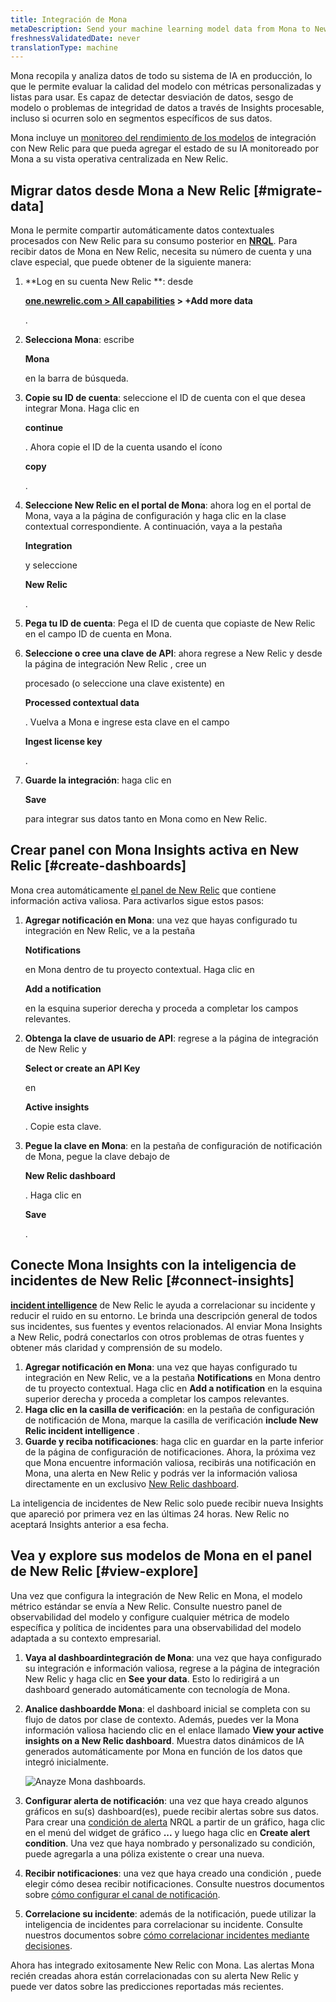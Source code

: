 ```yaml
---
title: Integración de Mona
metaDescription: Send your machine learning model data from Mona to New Relic to understand your model's performance.
freshnessValidatedDate: never
translationType: machine
---
```



Mona recopila y analiza datos de todo su sistema de IA en producción, lo que le permite evaluar la calidad del modelo con métricas personalizadas y listas para usar. Es capaz de detectar desviación de datos, sesgo de modelo o problemas de integridad de datos a través de Insights procesable, incluso si ocurren solo en segmentos específicos de sus datos.

Mona incluye un [monitoreo del rendimiento de los modelos](/docs/alerts-applied-intelligence/mlops/get-started/intro-mlops/) de integración con New Relic para que pueda agregar el estado de su IA monitoreado por Mona a su vista operativa centralizada en New Relic.

## Migrar datos desde Mona a New Relic [#migrate-data]

Mona le permite compartir automáticamente datos contextuales procesados con New Relic para su consumo posterior en <DNT>**[NRQL](/docs/query-your-data/nrql-new-relic-query-language/get-started/nrql-syntax-clauses-functions/)**</DNT>. Para recibir datos de Mona en New Relic, necesita su número de cuenta y una clave especial, que puede obtener de la siguiente manera:

1. **Log en su cuenta New Relic **: desde

   <DNT>**[one.newrelic.com > All capabilities](https://one.newrelic.com/all-capabilities) > +Add more data**</DNT>

   .

2. **Selecciona Mona**: escribe

   <DNT>**Mona**</DNT>

   en la barra de búsqueda.

3. **Copie su ID de cuenta**: seleccione el ID de cuenta con el que desea integrar Mona. Haga clic en

   <DNT>**continue**</DNT>

   . Ahora copie el ID de la cuenta usando el ícono

   <DNT>**copy**</DNT>

   .

4. **Seleccione New Relic en el portal de Mona**: ahora log en el portal de Mona, vaya a la página de configuración y haga clic en la clase contextual correspondiente. A continuación, vaya a la pestaña

   <DNT>**Integration**</DNT>

   y seleccione

   <DNT>**New Relic**</DNT>

   .

5. **Pega tu ID de cuenta**: Pega el ID de cuenta que copiaste de New Relic en el campo ID de cuenta en Mona.

6. **Seleccione o cree una clave de API**: ahora regrese a New Relic y desde la página de integración New Relic , cree un

   <InlinePopover type="licenseKey"/>

   procesado (o seleccione una clave existente) en

   <DNT>**Processed contextual data**</DNT>

   . Vuelva a Mona e ingrese esta clave en el campo

   <DNT>**Ingest license key**</DNT>

   .

7. **Guarde la integración**: haga clic en

   <DNT>**Save**</DNT>

   para integrar sus datos tanto en Mona como en New Relic.

<InstallFeedback/>

## Crear panel con Mona Insights activa en New Relic [#create-dashboards]

Mona crea automáticamente [el panel de New Relic](/docs/query-your-data/explore-query-data/dashboards/introduction-dashboards/) que contiene información activa valiosa. Para activarlos sigue estos pasos:

1. **Agregar notificación en Mona**: una vez que hayas configurado tu integración en New Relic, ve a la pestaña

   <DNT>**Notifications**</DNT>

   en Mona dentro de tu proyecto contextual. Haga clic en

   <DNT>**Add a notification**</DNT>

   en la esquina superior derecha y proceda a completar los campos relevantes.

2. **Obtenga la clave de usuario de API**: regrese a la página de integración de New Relic y

   <DNT>**Select or create an API Key**</DNT>

   en

   <DNT>**Active insights**</DNT>

   . Copie esta clave.

3. **Pegue la clave en Mona**: en la pestaña de configuración de notificación de Mona, pegue la clave debajo de

   <DNT>**New Relic dashboard**</DNT>

   . Haga clic en

   <DNT>**Save**</DNT>

   .

## Conecte Mona Insights con la inteligencia de incidentes de New Relic [#connect-insights]

<DNT>**[incident intelligence](/docs/alerts-applied-intelligence/applied-intelligence/incident-intelligence/get-started-incident-intelligence/#get-started)**</DNT> de New Relic le ayuda a correlacionar su incidente y reducir el ruido en su entorno. Le brinda una descripción general de todos sus incidentes, sus fuentes y eventos relacionados. Al enviar Mona Insights a New Relic, podrá conectarlos con otros problemas de otras fuentes y obtener más claridad y comprensión de su modelo.

1. **Agregar notificación en Mona**: una vez que hayas configurado tu integración en New Relic, ve a la pestaña <DNT>**Notifications**</DNT> en Mona dentro de tu proyecto contextual. Haga clic en <DNT>**Add a notification**</DNT> en la esquina superior derecha y proceda a completar los campos relevantes.
2. **Haga clic en la casilla de verificación**: en la pestaña de configuración de notificación de Mona, marque la casilla de verificación <DNT>**include New Relic incident intelligence**</DNT> .
3. **Guarde y reciba notificaciones**: haga clic en guardar en la parte inferior de la página de configuración de notificaciones. Ahora, la próxima vez que Mona encuentre información valiosa, recibirás una notificación en Mona, una alerta en New Relic y podrás ver la información valiosa directamente en un exclusivo [New Relic dashboard](/docs/query-your-data/explore-query-data/dashboards/introduction-dashboards/).

<Callout variant="Sending Older Insights">
  La inteligencia de incidentes de New Relic solo puede recibir nueva Insights que apareció por primera vez en las últimas 24 horas. New Relic no aceptará Insights anterior a esa fecha.
</Callout>

## Vea y explore sus modelos de Mona en el panel de New Relic [#view-explore]

Una vez que configura la integración de New Relic en Mona, el modelo métrico estándar se envía a New Relic. Consulte nuestro panel de observabilidad del modelo y configure cualquier métrica de modelo específica y política de incidentes para una observabilidad del modelo adaptada a su contexto empresarial.

1. **Vaya al dashboardintegración de Mona**: una vez que haya configurado su integración e información valiosa, regrese a la página de integración New Relic y haga clic en <DNT>**See your data**</DNT>. Esto lo redirigirá a un dashboard generado automáticamente con tecnología de Mona.

2. **Analice dashboardde Mona**: el dashboard inicial se completa con su flujo de datos por clase de contexto. Además, puedes ver la Mona información valiosa haciendo clic en el enlace llamado <DNT>**View your active insights on a New Relic dashboard**</DNT>. Muestra datos dinámicos de IA generados automáticamente por Mona en función de los datos que integró inicialmente.

   <img
     title="Anayze Mona dashboards"
     alt="Anayze Mona dashboards."
     src={modelperformancemonitoringMonaDashboard}
   />

3. **Configurar alerta de notificación**: una vez que haya creado algunos gráficos en su(s) dashboard(es), puede recibir alertas sobre sus datos. Para crear una [condición de alerta](/docs/alerts-applied-intelligence/new-relic-alerts/alert-conditions/create-alert-conditions/) NRQL a partir de un gráfico, haga clic en el menú del widget de gráfico <DNT>**...**</DNT> y luego haga clic en <DNT>**Create alert condition**</DNT>. Una vez que haya nombrado y personalizado su condición, puede agregarla a una póliza existente o crear una nueva.

4. **Recibir notificaciones**: una vez que haya creado una condición <InlinePopover type="alerts"/>, puede elegir cómo desea recibir notificaciones. Consulte nuestros documentos sobre [cómo configurar el canal de notificación](/docs/alerts-applied-intelligence/new-relic-alerts/alert-notifications/notification-channels-control-where-send-alerts/).

5. **Correlacione su incidente**: además de la notificación, puede utilizar la inteligencia de incidentes para correlacionar su incidente. Consulte nuestros documentos sobre [cómo correlacionar incidentes mediante decisiones](/docs/alerts-applied-intelligence/applied-intelligence/incident-intelligence/change-applied-intelligence-correlation-logic-decisions/).

Ahora has integrado exitosamente New Relic con Mona. Las alertas Mona recién creadas ahora están correlacionadas con su alerta New Relic y puede ver datos sobre las predicciones reportadas más recientes.